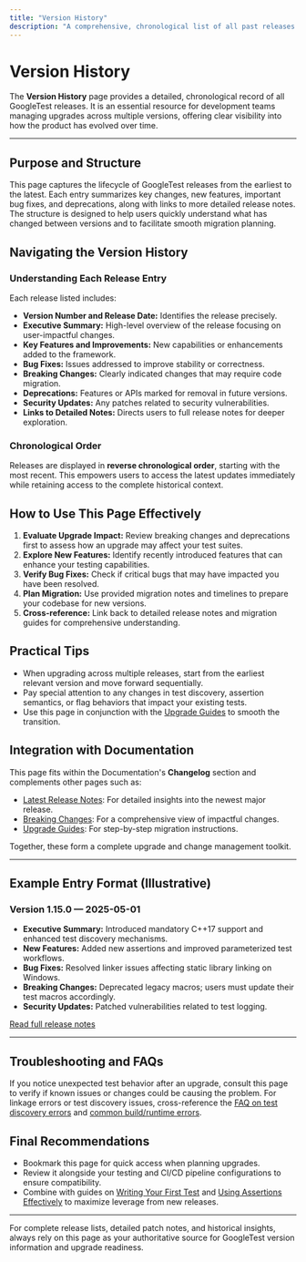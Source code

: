 ```yaml
---
title: "Version History"
description: "A comprehensive, chronological list of all past releases. Each entry links to detailed notes, summarizing key changes, and contextualizing how the project has evolved. Essential for teams upgrading across multiple versions."
---
```


# Version History

The **Version History** page provides a detailed, chronological record of all GoogleTest releases. It is an essential resource for development teams managing upgrades across multiple versions, offering clear visibility into how the product has evolved over time.

---

## Purpose and Structure

This page captures the lifecycle of GoogleTest releases from the earliest to the latest. Each entry summarizes key changes, new features, important bug fixes, and deprecations, along with links to more detailed release notes. The structure is designed to help users quickly understand what has changed between versions and to facilitate smooth migration planning.


## Navigating the Version History

### Understanding Each Release Entry
Each release listed includes:

- **Version Number and Release Date:** Identifies the release precisely.
- **Executive Summary:** High-level overview of the release focusing on user-impactful changes.
- **Key Features and Improvements:** New capabilities or enhancements added to the framework.
- **Bug Fixes:** Issues addressed to improve stability or correctness.
- **Breaking Changes:** Clearly indicated changes that may require code migration.
- **Deprecations:** Features or APIs marked for removal in future versions.
- **Security Updates:** Any patches related to security vulnerabilities.
- **Links to Detailed Notes:** Directs users to full release notes for deeper exploration.


### Chronological Order
Releases are displayed in **reverse chronological order**, starting with the most recent. This empowers users to access the latest updates immediately while retaining access to the complete historical context.


## How to Use This Page Effectively

1. **Evaluate Upgrade Impact:** Review breaking changes and deprecations first to assess how an upgrade may affect your test suites.
2. **Explore New Features:** Identify recently introduced features that can enhance your testing capabilities.
3. **Verify Bug Fixes:** Check if critical bugs that may have impacted you have been resolved.
4. **Plan Migration:** Use provided migration notes and timelines to prepare your codebase for new versions.
5. **Cross-reference:** Link back to detailed release notes and migration guides for comprehensive understanding.


## Practical Tips

- When upgrading across multiple releases, start from the earliest relevant version and move forward sequentially.
- Pay special attention to any changes in test discovery, assertion semantics, or flag behaviors that impact your existing tests.
- Use this page in conjunction with the [Upgrade Guides](/changelog/breaking-changes-and-upgrades/upgrade-guides) to smooth the transition.


## Integration with Documentation

This page fits within the Documentation's **Changelog** section and complements other pages such as:

- [Latest Release Notes](/changelog/release-history/latest-release-notes): For detailed insights into the newest major release.
- [Breaking Changes](/changelog/breaking-changes-and-upgrades/breaking-changes): For a comprehensive view of impactful changes.
- [Upgrade Guides](/changelog/breaking-changes-and-upgrades/upgrade-guides): For step-by-step migration instructions.

Together, these form a complete upgrade and change management toolkit.


---

## Example Entry Format (Illustrative)

### Version 1.15.0 — 2025-05-01

- **Executive Summary:** Introduced mandatory C++17 support and enhanced test discovery mechanisms.
- **New Features:** Added new assertions and improved parameterized test workflows.
- **Bug Fixes:** Resolved linker issues affecting static library linking on Windows.
- **Breaking Changes:** Deprecated legacy macros; users must update their test macros accordingly.
- **Security Updates:** Patched vulnerabilities related to test logging.

[Read full release notes](https://github.com/google/googletest/releases/tag/v1.15.0)


---

## Troubleshooting and FAQs

If you notice unexpected test behavior after an upgrade, consult this page to verify if known issues or changes could be causing the problem. For linkage errors or test discovery issues, cross-reference the [FAQ on test discovery errors](/faq/troubleshooting-faq/test-discovery-errors) and [common build/runtime errors](/faq/troubleshooting-faq/common-build-runtime-errors).


## Final Recommendations

- Bookmark this page for quick access when planning upgrades.
- Review it alongside your testing and CI/CD pipeline configurations to ensure compatibility.
- Combine with guides on [Writing Your First Test](/guides/getting-started/writing-your-first-test) and [Using Assertions Effectively](/guides/core-workflows/using-assertions-effectively) to maximize leverage from new releases.


---

For complete release lists, detailed patch notes, and historical insights, always rely on this page as your authoritative source for GoogleTest version information and upgrade readiness.
